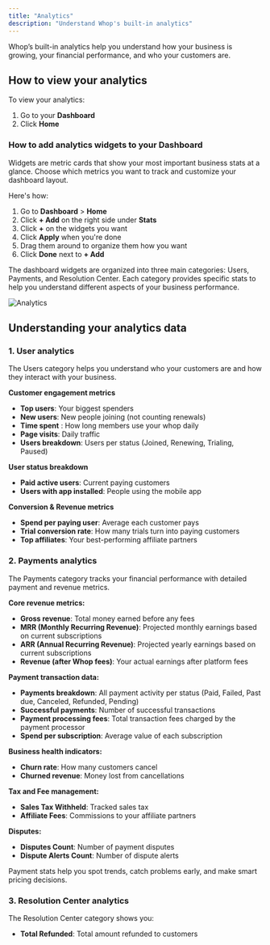 ```yaml
---
title: "Analytics"
description: "Understand Whop's built-in analytics"
---
```


Whop’s built-in analytics help you understand how your business is growing, your financial performance, and who your customers are.

## How to view your analytics

To view your analytics:

1. Go to your **Dashboard**
2. Click **Home**

### How to add analytics widgets to your Dashboard

Widgets are metric cards that show your most important business stats at a glance. Choose which metrics you want to track and customize your dashboard layout.

Here's how:

1. Go to **Dashboard** \> **Home**
2. Click **\+ Add** on the right side under **Stats**
3. Click **\+** on the widgets you want
4. Click **Apply** when you're done
5. Drag them around to organize them how you want
6. Click **Done** next to **\+ Add**

<Tip>
  The dashboard widgets are organized into three main categories: Users, Payments, and Resolution Center. Each category provides specific stats to help you understand different aspects of your business performance.
</Tip>

![Analytics](/apps/docs/how-to-videos/analytics720p30fps.gif)

## Understanding your analytics data

### 1. User analytics

The Users category helps you understand who your customers are and how they interact with your business.

**Customer engagement metrics**

- **Top users**: Your biggest spenders
- **New users**: New people joining (not counting renewals)
- **Time spent** : How long members use your whop daily
- **Page visits**: Daily traffic
- **Users breakdown**: Users per status (Joined, Renewing, Trialing, Paused)

**User status breakdown**

- **Paid active users**: Current paying customers
- **Users with app installed**: People using the mobile app

**Conversion & Revenue metrics**

- **Spend per paying user**: Average each customer pays
- **Trial conversion rate**: How many trials turn into paying customers
- **Top affiliates**: Your best-performing affiliate partners

### 2. Payments analytics

The Payments category tracks your financial performance with detailed payment and revenue metrics.

**Core revenue metrics:**

- **Gross revenue**: Total money earned before any fees
- **MRR (Monthly Recurring Revenue)**: Projected monthly earnings based on current subscriptions
- **ARR (Annual Recurring Revenue)**: Projected yearly earnings based on current subscriptions
- **Revenue (after Whop fees)**: Your actual earnings after platform fees

**Payment transaction data:**

- **Payments breakdown**: All payment activity per status (Paid, Failed, Past due, Canceled, Refunded, Pending)
- **Successful payments**: Number of successful transactions
- **Payment processing fees**: Total transaction fees charged by the payment processor
- **Spend per subscription**: Average value of each subscription

**Business health indicators:**

- **Churn rate**: How many customers cancel
- **Churned revenue**: Money lost from cancellations

**Tax and Fee management:**

- **Sales Tax Withheld**: Tracked sales tax
- **Affiliate Fees**: Commissions to your affiliate partners

**Disputes:**

- **Disputes Count**: Number of payment disputes
- **Dispute Alerts Count**: Number of dispute alerts

<Tip>
  Payment stats help you spot trends, catch problems early, and make smart pricing decisions.
</Tip>

### 3. Resolution Center analytics

The Resolution Center category shows you:

- **Total Refunded**: Total amount refunded to customers